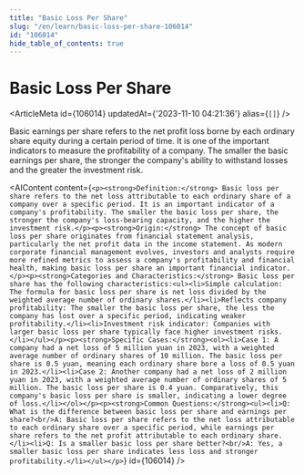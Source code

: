 ```yaml
---
title: "Basic Loss Per Share"
slug: "/en/learn/basic-loss-per-share-106014"
id: "106014"
hide_table_of_contents: true
---
```



# Basic Loss Per Share

<ArticleMeta id={106014} updatedAt={'2023-11-10 04:21:36'} alias={`[]`} />
<div className='border-solid border-b border-t-0 my-4 border-[var(--ifm-color-gray-300)]' />

Basic earnings per share refers to the net profit loss borne by each ordinary share equity during a certain period of time. It is one of the important indicators to measure the profitability of a company. The smaller the basic earnings per share, the stronger the company's ability to withstand losses and the greater the investment risk.

<AIContent content={`<p><strong>Definition:</strong> Basic loss per share refers to the net loss attributable to each ordinary share of a company over a specific period. It is an important indicator of a company's profitability. The smaller the basic loss per share, the stronger the company's loss-bearing capacity, and the higher the investment risk.</p><p><strong>Origin:</strong> The concept of basic loss per share originates from financial statement analysis, particularly the net profit data in the income statement. As modern corporate financial management evolves, investors and analysts require more refined metrics to assess a company's profitability and financial health, making basic loss per share an important financial indicator.</p><p><strong>Categories and Characteristics:</strong> Basic loss per share has the following characteristics:<ul><li>Simple calculation: The formula for basic loss per share is net loss divided by the weighted average number of ordinary shares.</li><li>Reflects company profitability: The smaller the basic loss per share, the less the company has lost over a specific period, indicating weaker profitability.</li><li>Investment risk indicator: Companies with larger basic loss per share typically face higher investment risks.</li></ul></p><p><strong>Specific Cases:</strong><ol><li>Case 1: A company had a net loss of 5 million yuan in 2023, with a weighted average number of ordinary shares of 10 million. The basic loss per share is 0.5 yuan, meaning each ordinary share bore a loss of 0.5 yuan in 2023.</li><li>Case 2: Another company had a net loss of 2 million yuan in 2023, with a weighted average number of ordinary shares of 5 million. The basic loss per share is 0.4 yuan. Comparatively, this company's basic loss per share is smaller, indicating a lower degree of loss.</li></ol></p><p><strong>Common Questions:</strong><ul><li>Q: What is the difference between basic loss per share and earnings per share?<br/>A: Basic loss per share refers to the net loss attributable to each ordinary share over a specific period, while earnings per share refers to the net profit attributable to each ordinary share.</li><li>Q: Is a smaller basic loss per share better?<br/>A: Yes, a smaller basic loss per share indicates less loss and stronger profitability.</li></ul></p>`} id={106014} />

